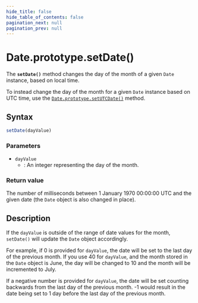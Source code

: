 ```yaml
---
hide_title: false
hide_table_of_contents: false
pagination_next: null
pagination_prev: null
---
```

# Date.prototype.setDate()

The **`setDate()`** method changes the day of the month of a given `Date` instance, based on local time.

To instead change the day of the month for a given `Date` instance based on UTC time, use the [`Date.prototype.setUTCDate()`](./setUTCDate.mdx) method.

## Syntax

```js
setDate(dayValue)
```

### Parameters

- `dayValue`
  - : An integer representing the day of the month.

### Return value

The number of milliseconds between 1 January 1970 00:00:00 UTC and the given date (the
`Date` object is also changed in place).

## Description

If the `dayValue` is outside of the range of date values for the month, `setDate()` will update the `Date` object accordingly.

For example, if 0 is provided for `dayValue`, the date will be set to the last day of the previous month. If you use 40 for `dayValue`, and the month stored in the `Date` object is June, the day will be changed to 10 and the month will be incremented to July.

If a negative number is provided for `dayValue`, the date will be set counting backwards from the last day of the previous month. -1 would result in the date being set to 1 day before the last day of the previous month.
